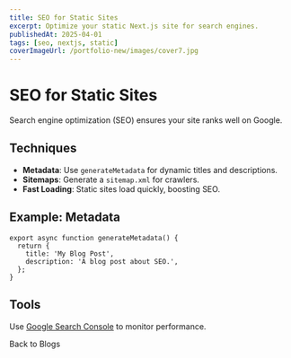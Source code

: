 ```yaml
---
title: SEO for Static Sites
excerpt: Optimize your static Next.js site for search engines.
publishedAt: 2025-04-01
tags: [seo, nextjs, static]
coverImageUrl: /portfolio-new/images/cover7.jpg
---
```


# SEO for Static Sites

Search engine optimization (SEO) ensures your site ranks well on Google.

## Techniques

- **Metadata**: Use `generateMetadata` for dynamic titles and descriptions.
- **Sitemaps**: Generate a `sitemap.xml` for crawlers.
- **Fast Loading**: Static sites load quickly, boosting SEO.

## Example: Metadata

```tsx
export async function generateMetadata() {
  return {
    title: 'My Blog Post',
    description: 'A blog post about SEO.',
  };
}
```

## Tools

Use [Google Search Console](https://search.google.com/search-console) to monitor performance.

<Link href="/blogs">Back to Blogs</Link>